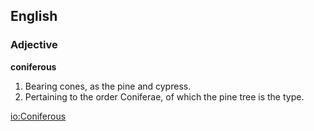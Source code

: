 ==English==

===Adjective===

'''coniferous'''

#Bearing cones, as the pine and cypress.
#Pertaining to the order Coniferae, of which the pine tree is the type.

[[io:Coniferous]]